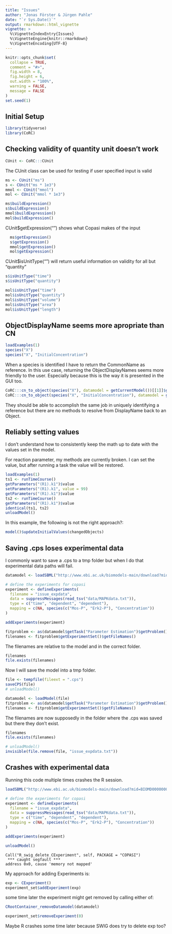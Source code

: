 ```yaml
---
title: "Issues"
author: "Jonas Förster & Jürgen Pahle"
date: "`r Sys.Date()`"
output: rmarkdown::html_vignette
vignette: >
  %\VignetteIndexEntry{Issues}
  %\VignetteEngine{knitr::rmarkdown}
  %\VignetteEncoding{UTF-8}
---
```


```r
knitr::opts_chunk$set(
  collapse = TRUE,
  comment = "#>",
  fig.width = 8,
  fig.height = 6,
  out.width = "100%",
  warning = FALSE,
  message = FALSE
)
set.seed(1)
```

## Initial Setup

```r
library(tidyverse)
library(CoRC)
```

## Checking validity of quantity unit doesn't work

```r
CUnit <- CoRC:::CUnit
```

The CUnit class can be used for testing if user specified input is valid

```r
ms <- CUnit("ms")
s <- CUnit("ms * 1e3")
mmol <- CUnit("mmol")
mol <- CUnit("mmol * 1e3")

ms$buildExpression()
s$buildExpression()
mmol$buildExpression()
mol$buildExpression()
```

CUnit$getExpression("<type>") shows what Copasi makes of the input

```r
  ms$getExpression()
  s$getExpression()
  mmol$getExpression()
  mol$getExpression()
```

CUnit$isUnitType("<type>") will return useful information on validity for all but "quantity"

```r
s$isUnitType("time")
s$isUnitType("quantity")

mol$isUnitType("time")
mol$isUnitType("quantity")
mol$isUnitType("volume")
mol$isUnitType("area")
mol$isUnitType("length")
```

## ObjectDisplayName seems more apropriate than CN

```r
loadExamples(1)
species("X")
species("X", "InitialConcentration")
```

When a species is identified I have to return the CommonName as reference.
In this use case, returning the ObjectDisplayNames seems more friendly to the user.
Especially because this is the way it is presented in the GUI too.

```r
CoRC:::cn_to_object(species("X"), datamodel = getCurrentModel())[[1]]$getObjectDisplayName()
CoRC:::cn_to_object(species("X", "InitialConcentration"), datamodel = getCurrentModel())[[1]]$getObjectDisplayName()
```

They should be able to accomplish the same job in uniquely identifying a reference but there are no methods to resolve from DisplayName back to an Object.

## Reliably setting values

I don't understand how to consistently keep the math up to date with the values set in the model.

For reaction parameter, my methods are currently broken.
I can set the value, but after running a task the value will be restored.


```r
loadExamples(1)
ts1 <- runTimeCourse()
getParameters("(R1).k1")$value
setParameters("(R1).k1", value = 99)
getParameters("(R1).k1")$value
ts2 <- runTimeCourse()
getParameters("(R1).k1")$value
identical(ts1, ts2)
unloadModel()
```

In this example, the following is not the right approach?:
```r
model()$updateInitialValues(changedObjects)
```

## Saving .cps loses experimental data

I commonly want to save a .cps to a tmp folder but when I do that experimental data paths will fail.

```r
datamodel <- loadSBML("http://www.ebi.ac.uk/biomodels-main/download?mid=BIOMD0000000010")

# define the experiments for copasi
experiment <- defineExperiments(
  filename = "issue_expdata",
  data = suppressMessages(read_tsv("data/MAPKdata.txt")),
  type = c("time", "dependent", "dependent"),
  mapping = c(NA, species(c("Mos-P", "Erk2-P"), "Concentration"))
)

addExperiments(experiment)

fitproblem <- as(datamodel$getTask("Parameter Estimation")$getProblem(), "_p_CFitProblem")
filenames <- fitproblem$getExperimentSet()$getFileNames()
```

The filenames are relative to the model and in the correct folder.

```r
filenames
file.exists(filenames)
```

Now I will save the model into a tmp folder.

```r
file <- tempfile(fileext = ".cps")
saveCPS(file)
# unloadModel()

datamodel <- loadModel(file)
fitproblem <- as(datamodel$getTask("Parameter Estimation")$getProblem(), "_p_CFitProblem")
filenames <- fitproblem$getExperimentSet()$getFileNames()
```

The filenames are now supposedly in the folder where the .cps was saved but there they don't exist.

```r
filenames
file.exists(filenames)
```

```r
# unloadModel()
invisible(file.remove(file, "issue_expdata.txt"))
```

## Crashes with experimental data

Running this code multiple times crashes the R session.

```r
loadSBML("http://www.ebi.ac.uk/biomodels-main/download?mid=BIOMD0000000010")

# define the experiments for copasi
experiment <- defineExperiments(
  filename = "issue_expdata",
  data = suppressMessages(read_tsv("data/MAPKdata.txt")),
  type = c("time", "dependent", "dependent"),
  mapping = c(NA, species(c("Mos-P", "Erk2-P"), "Concentration"))
)

addExperiments(experiment)

unloadModel()
```
```error
Call("R_swig_delete_CExperiment", self, PACKAGE = "COPASI")
 *** caught segfault ***
address 0x0, cause 'memory not mapped'
```

My approach for adding Experiments is:

```r
exp <- CExperiment()
experiment_set$addExperiment(exp)
```

some time later the experiment might get removed by calling either of:

```r
CRootContainer_removeDatamodel(datamodel)
```
```r
experiment_set$removeExperiment(0)
```

Maybe R crashes some time later because SWIG does try to delete exp too?
